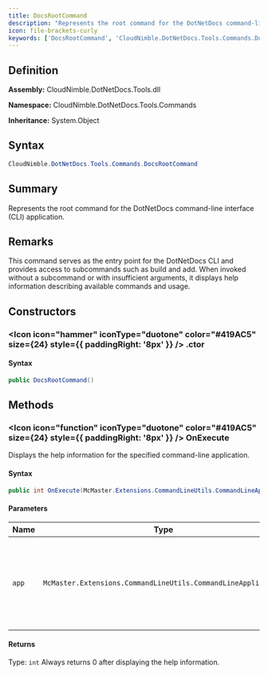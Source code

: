 ```yaml
---
title: DocsRootCommand
description: "Represents the root command for the DotNetDocs command-line interface (CLI) application."
icon: file-brackets-curly
keywords: ['DocsRootCommand', 'CloudNimble.DotNetDocs.Tools.Commands.DocsRootCommand', 'CloudNimble.DotNetDocs.Tools.Commands', 'class', 'System.Object']
---
```


## Definition

**Assembly:** CloudNimble.DotNetDocs.Tools.dll

**Namespace:** CloudNimble.DotNetDocs.Tools.Commands

**Inheritance:** System.Object

## Syntax

```csharp
CloudNimble.DotNetDocs.Tools.Commands.DocsRootCommand
```

## Summary

Represents the root command for the DotNetDocs command-line interface (CLI) application.

## Remarks

This command serves as the entry point for the DotNetDocs CLI and provides access to
            subcommands such as build and add. When invoked without a subcommand or with insufficient arguments, it displays
            help information describing available commands and usage.

## Constructors

### <Icon icon="hammer" iconType="duotone" color="#419AC5" size={24} style={{ paddingRight: '8px' }} />  .ctor

#### Syntax

```csharp
public DocsRootCommand()
```

## Methods

### <Icon icon="function" iconType="duotone" color="#419AC5" size={24} style={{ paddingRight: '8px' }} />  OnExecute

Displays the help information for the specified command-line application.

#### Syntax

```csharp
public int OnExecute(McMaster.Extensions.CommandLineUtils.CommandLineApplication app)
```

#### Parameters

| Name | Type | Description |
|------|------|-------------|
| `app` | `McMaster.Extensions.CommandLineUtils.CommandLineApplication` | The command-line application for which to display help information. Cannot be null. |

#### Returns

Type: `int`
Always returns 0 after displaying the help information.

